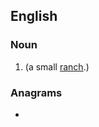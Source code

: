 ==English==

===Noun===
{{head|en|noun plural form}}

# {{plural of|ranchette|lang=en}} (a small [[ranch]].)

===Anagrams===
* {{anagrams|en|entrechats}}